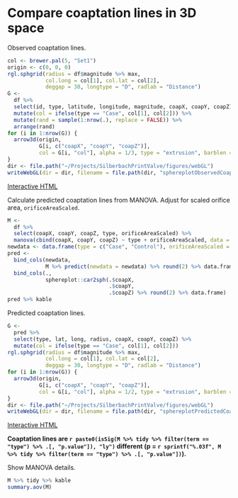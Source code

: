 # Compare coaptation lines in 3D space

Observed coaptation lines.

```r
col <- brewer.pal(5, "Set1")
origin <- c(0, 0, 0)
rgl.sphgrid(radius = df$magnitude %>% max,
            col.long = col[1], col.lat = col[2],
            deggap = 30, longtype = "D", radlab = "Distance")
G <- 
  df %>% 
  select(id, type, latitude, longitude, magnitude, coapX, coapY, coapZ) %>% 
  mutate(col = ifelse(type == "Case", col[1], col[2])) %>% 
  mutate(rand = sample(1:nrow(.), replace = FALSE)) %>% 
  arrange(rand)
for (i in 1:nrow(G)) {
  arrow3d(origin, 
          G[i, c("coapX", "coapY", "coapZ")], 
          col = G[i, "col"], alpha = 1/3, type = "extrusion", barblen = 1/60)
}
dir <- file.path("~/Projects/SilberbachPrintValve/figures/webGL")
writeWebGL(dir = dir, filename = file.path(dir, "sphereplotObservedCoapLines.html"), width = 1080)
```

[Interactive HTML](../figures/webGL/sphereplotObservedCoapLines.html)

Calculate predicted coaptation lines from MANOVA.
Adjust for scaled orifice area, `orificeAreaScaled`.

```r
M <-
  df %>% 
  select(coapX, coapY, coapZ, type, orificeAreaScaled) %>% 
  manova(cbind(coapX, coapY, coapZ) ~ type + orificeAreaScaled, data = .)
newdata <- data.frame(type = c("Case", "Control"), orificeAreaScaled = rep(0, 2))
pred <- 
  bind_cols(newdata,
            M %>% predict(newdata = newdata) %>% round(2) %>% data.frame) %>% 
  bind_cols(., 
            sphereplot::car2sph(.$coapX, 
                                .$coapY, 
                                .$coapZ) %>% round(2) %>% data.frame)
pred %>% kable
```

Predicted coaptation lines.

```r
G <- 
  pred %>% 
  select(type, lat, long, radius, coapX, coapY, coapZ) %>% 
  mutate(col = ifelse(type == "Case", col[1], col[2]))
rgl.sphgrid(radius = df$magnitude %>% max,
            col.long = col[1], col.lat = col[2],
            deggap = 30, longtype = "D", radlab = "Distance")
for (i in 1:nrow(G)) {
  arrow3d(origin, 
          G[i, c("coapX", "coapY", "coapZ")], 
          col = G[i, "col"], alpha = 1/2, type = "extrusion", barblen = 1/25)
}
dir <- file.path("~/Projects/SilberbachPrintValve/figures/webGL")
writeWebGL(dir = dir, filename = file.path(dir, "sphereplotPredictedCoapLines.html"), width = 1080)
```

[Interactive HTML](../figures/webGL/sphereplotPredictedCoapLines.html)

**Coaptation lines are `r paste0(isSig(M %>% tidy %>% filter(term == "type") %>% .[, "p.value"]), "ly")` different (p = `r sprintf("%.03f", M %>% tidy %>% filter(term == "type") %>% .[, "p.value"])`).**

Show MANOVA details.

```r
M %>% tidy %>% kable
summary.aov(M)
```
